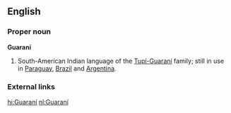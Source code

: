 {{interwiktionary|code=gn}}
{{see|guaraní}}
==English==
{{wikipedia}}
===Proper noun===
'''Guaraní'''
#South-American Indian language of the [[w:Tupi-Guarani|Tupí-Guaraní]] family; still in use in [[Paraguay]], [[Brazil]] and [[Argentina]].

===External links===
{{ethnologue|lang=Guaraní|code=grn}}
{{ethnologue|lang=Chiripá|code=nhd}}
{{ethnologue|lang=Eastern Bolivian Guaraní|code=gui}}
{{ethnologue|lang=Mbyá Guaraní|code=gun}}
{{ethnologue|lang=Paraguayan Guaraní|code=gug}}
{{ethnologue|lang=Western Bolivian Guaraní|code=gnw}}

[[hi:Guaraní]]
[[nl:Guaraní]]